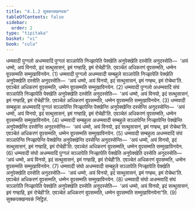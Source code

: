 ```yaml
---
title: "4.1.2 सुक्कपक्खनवक"
tableOfContents: false
sidebar:
  order: 2
type: "tipitaka"
basket: "vi"
book: "cula"
---
```



<DynamicBreadcrumb />

<Division number="188" book="cula">

<Paragraph number="797" book="cula">
धम्मवादी पुग्गलो अधम्मवादिं पुग्गलं सञ्ञापेति निज्झापेति पेक्खेति अनुपेक्खेति दस्सेति अनुदस्सेति—  ‘अयं धम्मो, अयं विनयो, इदं सत्थुसासनं, इमं गण्हाहि, इमं रोचेही’ति. एवञ्चेतं अधिकरणं वूपसम्मति, धम्मेन वूपसम्मति सम्मुखाविनयेन. (1)
</Paragraph>

<Paragraph number="798" book="cula">
धम्मवादी पुग्गलो अधम्मवादी सम्बहुले सञ्ञापेति निज्झापेति पेक्खेति अनुपेक्खेति दस्सेति अनुदस्सेति—  ‘अयं धम्मो, अयं विनयो, इदं सत्थुसासनं, इमं गण्हथ, इमं रोचेथा’ति. एवञ्चेतं अधिकरणं वूपसम्मति, धम्मेन वूपसम्मति सम्मुखाविनयेन. (2)
</Paragraph>

<Paragraph number="799" book="cula">
धम्मवादी पुग्गलो अधम्मवादिं संघं सञ्ञापेति निज्झापेति पेक्खेति अनुपेक्खेति दस्सेति अनुदस्सेति—  ‘अयं धम्मो, अयं विनयो, इदं सत्थुसासनं, इमं गण्हाहि, इमं रोचेही’ति. एवञ्चेतं अधिकरणं वूपसम्मति, धम्मेन वूपसम्मति सम्मुखाविनयेन. (3)
</Paragraph>

<Paragraph number="800" book="cula">
धम्मवादी सम्बहुला अधम्मवादिं पुग्गलं सञ्ञापेन्ति निज्झापेन्ति पेक्खेन्ति अनुपेक्खेन्ति दस्सेन्ति अनुदस्सेन्ति—  ‘अयं धम्मो, अयं विनयो, इदं सत्थुसासनं, इमं गण्हाहि, इमं रोचेही’ति. एवञ्चेतं अधिकरणं वूपसम्मति, धम्मेन वूपसम्मति सम्मुखाविनयेन. (4)
</Paragraph>

<Paragraph number="801" book="cula">
धम्मवादी सम्बहुला अधम्मवादी सम्बहुले सञ्ञापेन्ति निज्झापेन्ति पेक्खेन्ति अनुपेक्खेन्ति दस्सेन्ति अनुदस्सेन्ति—  ‘अयं धम्मो, अयं विनयो, इदं सत्थुसासनं, इमं गण्हथ, इमं रोचेथा’ति. एवञ्चेतं अधिकरणं वूपसम्मति, धम्मेन वूपसम्मति सम्मुखाविनयेन. (5)
</Paragraph>

<Paragraph number="802" book="cula">
धम्मवादी सम्बहुला अधम्मवादिं संघं सञ्ञापेन्ति निज्झापेन्ति पेक्खेन्ति अनुपेक्खेन्ति दस्सेन्ति अनुदस्सेन्ति—  ‘अयं धम्मो, अयं विनयो, इदं सत्थुसासनं, इमं गण्हाहि, इमं रोचेही’ति. एवञ्चेतं अधिकरणं वूपसम्मति, धम्मेन वूपसम्मति सम्मुखाविनयेन. (6)
</Paragraph>

<Paragraph number="803" book="cula">
धम्मवादी संघो अधम्मवादिं पुग्गलं सञ्ञापेति निज्झापेति पेक्खेति अनुपेक्खेति दस्सेति अनुदस्सेति—  ‘अयं धम्मो, अयं विनयो, इदं सत्थुसासनं, इमं गण्हाहि, इमं रोचेही’ति. एवञ्चेतं अधिकरणं वूपसम्मति, धम्मेन वूपसम्मति सम्मुखाविनयेन. (7)
</Paragraph>

<Paragraph number="804" book="cula">
धम्मवादी संघो अधम्मवादी सम्बहुले सञ्ञापेति निज्झापेति पेक्खेति अनुपेक्खेति दस्सेति अनुदस्सेति—  ‘अयं धम्मो, अयं विनयो, इदं सत्थुसासनं, इमं गण्हथ, इमं रोचेथा’ति. एवञ्चेतं अधिकरणं वूपसम्मति, धम्मेन वूपसम्मति सम्मुखाविनयेन. (8)
</Paragraph>

<Paragraph number="805" book="cula">
धम्मवादी संघो अधम्मवादिं संघं सञ्ञापेति निज्झापेति पेक्खेति अनुपेक्खेति दस्सेति अनुदस्सेति—  ‘अयं धम्मो, अयं विनयो, इदं सत्थुसासनं, इमं गण्हाहि, इमं रोचेही’ति. एवञ्चेतं अधिकरणं वूपसम्मति, धम्मेन वूपसम्मति सम्मुखाविनयेना”ति. (9)

</Paragraph>
</Division>

<Paragraph number="806" type="center" book="cula">
सुक्कपक्खनवकं निट्ठितं.
</Paragraph>